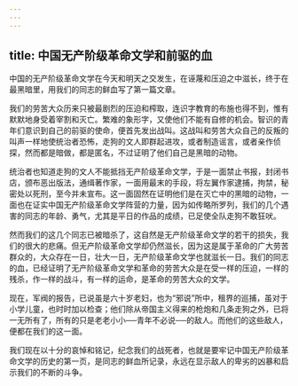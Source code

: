 ```yaml
---
---
---
```

title: 中国无产阶级革命文学和前驱的血
---



中国的无产阶级革命文学在今天和明天之交发生，在诬蔑和压迫之中滋长，终于在最黑暗里，用我们的同志的鲜血写了第一篇文章。

我们的劳苦大众历来只被最剧烈的压迫和榨取，连识字教育的布施也得不到，惟有默默地身受着宰割和灭亡。繁难的象形字，又使他们不能有自修的机会。智识的青年们意识到自己的前驱的使命，便首先发出战叫。这战叫和劳苦大众自己的反叛的叫声一样地使统治者恐怖，走狗的文人即群起进攻，或者制造谣言，或者亲作侦探，然而都是暗做，都是匿名，不过证明了他们自己是黑暗的动物。

统治者也知道走狗的文人不能抵挡无产阶级革命文学，于是一面禁止书报，封闭书店，颁布恶出版法，通缉著作家，一面用最末的手段，将左翼作家逮捕，拘禁，秘密处以死刑，至今并未宣布。这一面固然在证明他们是在灭亡中的黑暗的动物，一面也在证实中国无产阶级革命文学阵营的力量，因为如传略所罗列，我们的几个遇害的同志的年龄、勇气，尤其是平日的作品的成绩，已足使全队走狗不敢狂吠。

然而我们的这几个同志已被暗杀了，这自然是无产阶级革命文学的若干的损失，我们的很大的悲痛。但无产阶级革命文学却仍然滋长，因为这是属于革命的广大劳苦群众的，大众存在一日，壮大一日，无产阶级革命文学也就滋长一日。我们的同志的血，已经证明了无产阶级革命文学和革命的劳苦大众是在受一样的压迫，一样的残杀，作一样的战斗，有一样的运命，是革命的劳苦大众的文学。

现在，军阀的报告，已说虽是六十岁老妇，也为“邪说”所中，租界的巡捕，虽对于小学儿童，也时时加以检查；他们除从帝国主义得来的枪炮和几条走狗之外，已将一无所有了，所有的只是老老小小──青年不必说──的敌人。而他们的这些敌人，便都在我们的这一面。

我们现在以十分的哀悼和铭记，纪念我们的战死者，也就是要牢记中国无产阶级革命文学的历史的第一页，是同志的鲜血所记录，永远在显示敌人的卑劣的凶暴和启示我们的不断的斗争。